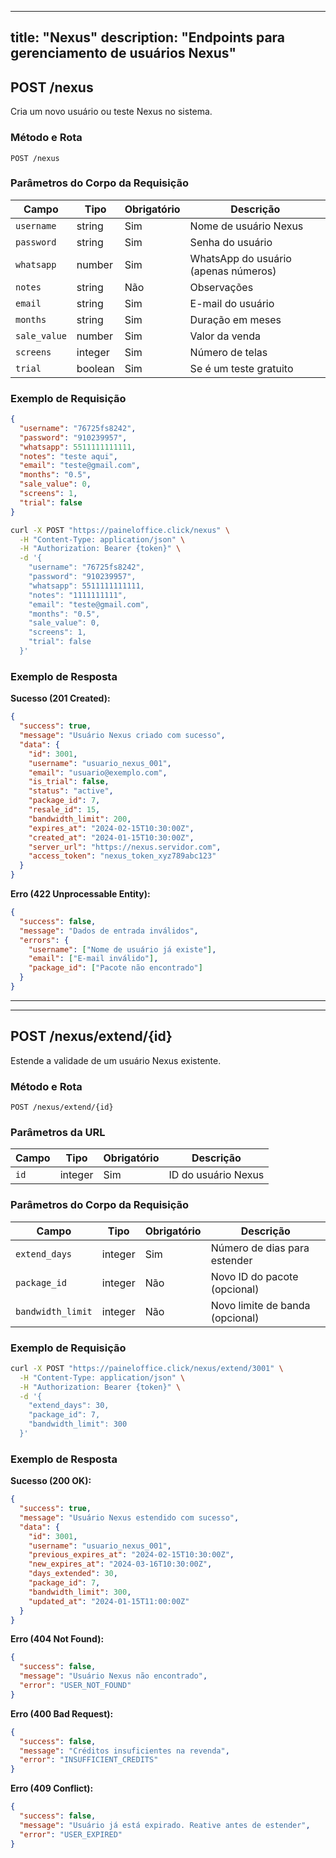 

---
title: "Nexus"
description: "Endpoints para gerenciamento de usuários Nexus"
---

## POST /nexus

Cria um novo usuário ou teste Nexus no sistema.

### Método e Rota
```
POST /nexus
```

### Parâmetros do Corpo da Requisição

| Campo | Tipo | Obrigatório | Descrição |
|-------|------|-------------|-----------|
| `username` | string | Sim | Nome de usuário Nexus |
| `password` | string | Sim | Senha do usuário |
| `whatsapp` | number | Sim | WhatsApp do usuário (apenas números) |
| `notes` | string | Não | Observações |
| `email` | string | Sim | E-mail do usuário |
| `months` | string | Sim | Duração em meses |
| `sale_value` | number | Sim | Valor da venda |
| `screens` | integer | Sim | Número de telas |
| `trial` | boolean | Sim | Se é um teste gratuito |

### Exemplo de Requisição

```json TryIt
{
  "username": "76725fs8242",
  "password": "910239957",
  "whatsapp": 5511111111111,
  "notes": "teste aqui",
  "email": "teste@gmail.com",
  "months": "0.5",
  "sale_value": 0,
  "screens": 1,
  "trial": false
}
```

```bash cURL
curl -X POST "https://paineloffice.click/nexus" \
  -H "Content-Type: application/json" \
  -H "Authorization: Bearer {token}" \
  -d '{
    "username": "76725fs8242",
    "password": "910239957",
    "whatsapp": 5511111111111,
    "notes": "1111111111",
    "email": "teste@gmail.com",
    "months": "0.5",
    "sale_value": 0,
    "screens": 1,
    "trial": false
  }'
```

### Exemplo de Resposta

**Sucesso (201 Created):**
```json
{
  "success": true,
  "message": "Usuário Nexus criado com sucesso",
  "data": {
    "id": 3001,
    "username": "usuario_nexus_001",
    "email": "usuario@exemplo.com",
    "is_trial": false,
    "status": "active",
    "package_id": 7,
    "resale_id": 15,
    "bandwidth_limit": 200,
    "expires_at": "2024-02-15T10:30:00Z",
    "created_at": "2024-01-15T10:30:00Z",
    "server_url": "https://nexus.servidor.com",
    "access_token": "nexus_token_xyz789abc123"
  }
}
```

**Erro (422 Unprocessable Entity):**
```json
{
  "success": false,
  "message": "Dados de entrada inválidos",
  "errors": {
    "username": ["Nome de usuário já existe"],
    "email": ["E-mail inválido"],
    "package_id": ["Pacote não encontrado"]
  }
}
```

---

---

## POST /nexus/extend/{id}

Estende a validade de um usuário Nexus existente.

### Método e Rota
```
POST /nexus/extend/{id}
```

### Parâmetros da URL

| Campo | Tipo | Obrigatório | Descrição |
|-------|------|-------------|-----------|
| `id` | integer | Sim | ID do usuário Nexus |

### Parâmetros do Corpo da Requisição

| Campo | Tipo | Obrigatório | Descrição |
|-------|------|-------------|-----------|
| `extend_days` | integer | Sim | Número de dias para estender |
| `package_id` | integer | Não | Novo ID do pacote (opcional) |
| `bandwidth_limit` | integer | Não | Novo limite de banda (opcional) |

### Exemplo de Requisição

```bash
curl -X POST "https://paineloffice.click/nexus/extend/3001" \
  -H "Content-Type: application/json" \
  -H "Authorization: Bearer {token}" \
  -d '{
    "extend_days": 30,
    "package_id": 7,
    "bandwidth_limit": 300
  }'
```

### Exemplo de Resposta

**Sucesso (200 OK):**
```json
{
  "success": true,
  "message": "Usuário Nexus estendido com sucesso",
  "data": {
    "id": 3001,
    "username": "usuario_nexus_001",
    "previous_expires_at": "2024-02-15T10:30:00Z",
    "new_expires_at": "2024-03-16T10:30:00Z",
    "days_extended": 30,
    "package_id": 7,
    "bandwidth_limit": 300,
    "updated_at": "2024-01-15T11:00:00Z"
  }
}
```

**Erro (404 Not Found):**
```json
{
  "success": false,
  "message": "Usuário Nexus não encontrado",
  "error": "USER_NOT_FOUND"
}
```

**Erro (400 Bad Request):**
```json
{
  "success": false,
  "message": "Créditos insuficientes na revenda",
  "error": "INSUFFICIENT_CREDITS"
}
```

**Erro (409 Conflict):**
```json
{
  "success": false,
  "message": "Usuário já está expirado. Reative antes de estender",
  "error": "USER_EXPIRED"
}
```